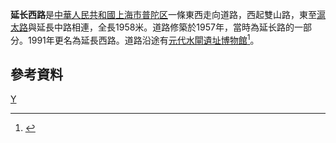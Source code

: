 '''延长西路'''是[[中華人民共和國|中華人民共和國]][[上海市|上海市]][[普陀区_(上海)|普陀区]]一條東西走向道路，西起雙山路，東至[[滬太路|滬太路]]與延長中路相連，全長1958米。道路修築於1957年，當時為延长路的一部分。1991年更名為延長西路。道路沿途有[[元代水閘遺址博物館|元代水閘遺址博物館]]<ref>{{cite news |title=第二节　县镇级类 |url=http://www.shtong.gov.cn/Newsite/node2/node2245/node70862/node70870/node70919/node70925/userobject1ai73717.html |publisher=上海市地方志辦公室 |accessdate=2020-10-25 |archive-date=2015-09-24 |archive-url=https://web.archive.org/web/20150924124855/http://www.shtong.gov.cn/newsite/node2/node2245/node70862/node70870/node70919/node70925/userobject1ai73717.html |dead-url=no }}</ref>。

== 參考資料 ==
{{Reflist|2}}

[[Category:上海道路|Y]]